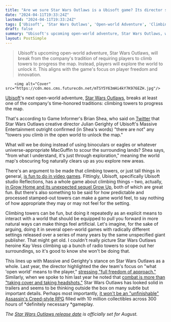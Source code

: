 ```yaml
---
title: "Are we sure Star Wars Outlaws is a Ubisoft game? Its director says there are no map towers to climb out in the open world"
date: "2024-04-11T19:33:24Z"
lastmod: "2024-04-11T19:33:24Z"
tags: ['Ubisoft', 'Star Wars Outlaws', 'Open-world Adventure', 'Climbing Towers', 'Exploration', 'Grow Home', 'Grow Up', 'Kay Vess', 'Radio Towers', 'Star Wars', "Assassin's Creed-style RPG"]
draft: false
summary: "Ubisoft's upcoming open-world adventure, Star Wars Outlaws, will break from the company's tradition of requiring players to climb towers to progress the map. Instead, players will explore the world to unlock it. This aligns with the game's focus on player freedom and innovation."
layout: PostSimple
---
```

> Ubisoft's upcoming open-world adventure, Star Wars Outlaws, will break from the company's tradition of requiring players to climb towers to progress the map. Instead, players will explore the world to unlock it. This aligns with the game's focus on player freedom and innovation.


        <img alt="Cover" src="https://cdn.mos.cms.futurecdn.net/mTSY5Y63mHi4kY7K976EZH.jpg"/>
        
[Ubisoft](https://www.gamesradar.com/uk/tag/ubisoft/)'s next open-world adventure, [<u>Star Wars Outlaws</u>](https://www.gamesradar.com/star-wars-outlaws-guide/), breaks at least one of the company's time-honored traditions: climbing towers to progress the map.

That's according to Game Informer's Brian Shea, who said on [<u>Twitter</u>](https://twitter.com/BrianPShea/status/1778454886260101179?t=xnPwsL1GIENOhP__8XX40w&s=19) that Star Wars Outlaws creative director Julian Gerighty of Ubisoft's Massive Entertainment outright confirmed (in Shea's words) "there are not" any "towers you climb in the open world to unlock the map." 

What will we be doing instead of using binoculars or eagles or whatever universe-appropriate MacGuffin to scour the surrounding lands? Shea says, "from what I understand, it's just through exploration," meaning the world map's obscuring fog naturally clears up as you explore new areas.

There's an argument to be made that climbing towers, or just tall things in general, [<u>is fun to do in video games</u>](https://www.gamesradar.com/why-i-love-climbing-towers-video-games/). Fittingly, Ubisoft, specifically Ubisoft studio Reflections, has a whole game about climbing things – two, actually, [<u>in Grow Home and its unexpected sequel Grow Up</u>](https://www.gamesradar.com/grow-home-sequel-grow-up-takes-the-first-games-wobbly-physics-based-platforming-all-the-way-up-to-the-moon/), both of which are great fun. But there's also something to be said for how predictable and processed stamped-out towers can make a game world feel, to say nothing of how appropriate they may or may not feel for the setting. 

Climbing towers can be fun, but doing it repeatedly as an explicit means to interact with a world that should be equipped to pull you forward in more natural ways can make things feel artificial. Let's imagine, for the sake of arguing, doing it in several open-world games with radically different settings released over a series of many years by the same unspecified giant publisher. That might get old. I couldn't really picture Star Wars Outlaws heroine Kay Vess climbing up a bunch of radio towers to scope out her surroundings, so it's good to know she won't be doing that. 

This lines up with Massive and Gerighty's stance on Star Wars Outlaws as a whole. Last year, the director highlighted the dev team's focus on "what 'open world' means to the player," [stressing "full freedom of approach."](https://www.gamesradar.com/star-wars-outlaws-open-world-is-designed-to-offer-full-freedom-of-approach/) Similarly, when we spoke to him last year he noted that [combat is more than "taking cover and taking headshots."](https://www.gamesradar.com/star-wars-outlaws-combat-isnt-just-taking-cover-and-taking-headshots/) Star Wars Outlaws has looked solid in trailers and seems to be thinking outside the box on many subtle but important details. Perhaps most importantly, [<u>it won't be an "unfinishable" Assassin's Creed-style RPG</u>](https://www.gamesradar.com/star-wars-outlaws-director-says-this-wont-be-an-unfinishable-assassins-creed-style-rpg/) filled with 10 million collectibles across 300 hours of *definitely necessary *gameplay. 

*The *[<u><em>Star Wars Outlaws release date</em></u>](https://www.gamesradar.com/star-wars-outlaws-release-date-trailer/)* is officially set for August.*
        